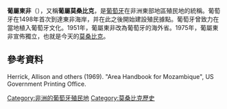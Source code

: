 {{Expand language|}}{{NoteTA
| G1 = 地名
}}{{Infobox Former Country
|native_name  = Estado da África Oriental<br/>Província Ultramarina de Moçambique
|conventional_long_name = 東非國<ref>http://www.statoids.com/umz.html</ref><br>莫桑比克海外省
|common_name  = 莫桑比克
|continent    = 非洲
|empire       = 葡萄牙
|status       = [[殖民地|殖民地]]
|era          = 帝國主義
|year_start   = 1498年
|year_end     = 1975年
|date_end     = 6月25日
|event_end    = [[葡萄牙帝國|葡萄牙殖民帝國]]結束
|p1           = 穆帕塔王国
|s1           = 莫桑比克人民共和國
|flag_s1      = Flag of Mozambique (1975–1983).svg
|image_flag   = Flag of Portugal.svg 
|image_coat   = Coat_of_arms_of_Portuguese_East_Africa_(1951-1975).svg
|image_map    = LocationMozambique.svg
|image_map_caption = 葡属东非殖民地
|capital = [[马普托|洛伦索马贵斯]]
|common_languages = [[葡萄牙語|葡萄牙語]]
|title_leader = 國家元首
|leader1      = [[曼努埃尔一世_(葡萄牙)|曼紐一世]]
|year_leader1 = [[葡萄牙君主列表|君主]]<br>   1498-1521
|leader2      = [[弗朗西斯科·達科斯塔·戈麥斯|弗朗西斯科·達科斯塔·戈麥斯]]
|year_leader2 = [[葡萄牙总统|总统]]<br>   1974-75
|title_representative = 總督
|representative1      = {{tsl|en|Sancho de Tovar|桑喬·德·托瓦爾}}
|year_representative1 = 1609-11 (first)
|representative2      = Vítor Crespo
|year_representative2 = 1974-75 (last)
|title_deputy = 將軍
|deputy1      = {{tsl|en|Francisco Barreto|弗朗西斯科·巴雷托}}
|year_deputy1 = 1569-73  (first)
|deputy2      = Estêvão de Ataíde
|year_deputy2 = 1607-09 (last)
|currency =  Mozambican escudo
|stat_year1 = 1967
|stat_area1 = 784955
|stat_pop1 = 7300000
}}

'''葡屬東非'''（{{lang-pt|África Oriental Portuguesa}}），又稱'''葡屬莫桑比克'''，是[[葡萄牙|葡萄牙]]在非洲東部地區殖民地的統稱。葡萄牙在1498年首次到達東非海岸，并在此之後開始建設殖民據點。葡萄牙曾致力在當地植入葡萄牙文化。1951年，葡屬東非改為葡萄牙的海外省。1975年，葡屬東非宣佈獨立，也就是今天的[[莫桑比克|莫桑比克]]。

==參考資料==
{{Reflist}}
Herrick, Allison and others (1969). "Area Handbook for Mozambique", US Government Printing Office.

[[Category:非洲的葡萄牙殖民地|Category:非洲的葡萄牙殖民地]]
[[Category:莫桑比克歷史|Category:莫桑比克歷史]]